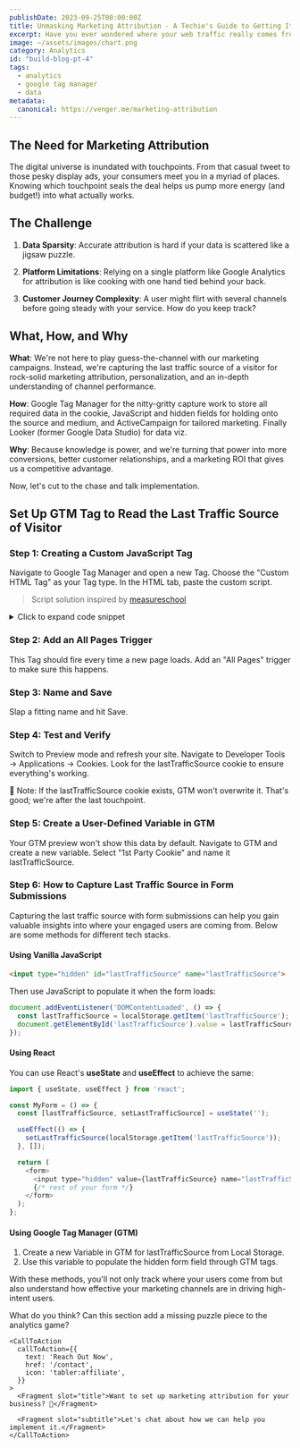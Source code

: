 ```yaml
---
publishDate: 2023-09-25T00:00:00Z
title: Unmasking Marketing Attribution - A Techie's Guide to Getting It Right
excerpt: Have you ever wondered where your web traffic really comes from? No, it’s not magic, it’s the result of a meticulously planned marketing attribution strategy. At Venger.me, we’ve upped our game in unraveling the Gordian knot that is attribution. So, put on your reading glasses, because this data feast is something you don't want to miss!
image: ~/assets/images/chart.png
category: Analytics
id: "build-blog-pt-4"
tags:
  - analytics
  - google tag manager
  - data
metadata:
  canonical: https://venger.me/marketing-attribution
---
```




## The Need for Marketing Attribution

The digital universe is inundated with touchpoints. From that casual tweet to those pesky display ads, your consumers meet you in a myriad of places. Knowing which touchpoint seals the deal helps us pump more energy (and budget!) into what actually works.

## The Challenge

1. __Data Sparsity__: Accurate attribution is hard if your data is scattered like a jigsaw puzzle.

2. __Platform Limitations__: Relying on a single platform like Google Analytics for attribution is like cooking with one hand tied behind your back.
3. __Customer Journey Complexity__: A user might flirt with several channels before going steady with your service. How do you keep track?

## What, How, and Why

__What__: We're not here to play guess-the-channel with our marketing campaigns. Instead, we're capturing the last traffic source of a visitor for rock-solid marketing attribution, personalization, and an in-depth understanding of channel performance.

__How__: Google Tag Manager for the nitty-gritty capture work to store all required data in the cookie, JavaScript and hidden fields for holding onto the source and medium, and ActiveCampaign for tailored marketing. Finally Looker (former Google Data Studio) for data viz.

__Why__: Because knowledge is power, and we're turning that power into more conversions, better customer relationships, and a marketing ROI that gives us a competitive advantage.

Now, let's cut to the chase and talk implementation.

## Set Up GTM Tag to Read the Last Traffic Source of Visitor

### Step 1: Creating a Custom JavaScript Tag


Navigate to Google Tag Manager and open a new Tag. Choose the "Custom HTML Tag" as your Tag type. In the HTML tab, paste the custom script.

> Script solution inspired by <a href='https://measureschool.com/track-initial-traffic-source/' target="_blank">measureschool</a>


<details>
  <summary>Click to expand code snippet</summary>
```html
<script>

	(function (document) {

		var referrer = document.referrer;
		var gaReferral = {
			'utmcsr': '(direct)',
			'utmcmd': '(none)',
		};
		var thisHostname = document.location.hostname;
		var thisDomain = getDomain_(thisHostname);
		var referringDomain = getDomain_(document.referrer);
		var sessionCookie = getCookie_('__utmzzses');
		var cookieExpiration = new Date(+new Date() + 1000 * 60 * 60 * 24 * 30 * 24);
		var qs = document.location.search.replace('?', '');
		var hash = document.location.hash.replace('#', '');
		var gaParams = parseGoogleParams(qs + '#' + hash);
		var referringInfo = parseGaReferrer(referrer);
		var storedVals = getCookie_('__utmz') || getCookie_('__utmzz');
		var newCookieVals = [];
		var keyMap = {
			'utm_source': 'utmcsr',
			'utm_medium': 'utmcmd',
		};

		var keyFilter = ['utmcsr', 'utmcmd'];
		var keyName,
			values,
			_val,
			_key,
			raw,
			key,
			len,
			i;

		if (sessionCookie && referringDomain === thisDomain) {

			gaParams = null;
			referringInfo = null;

		}

		if (gaParams && (gaParams.utm_source || gaParams.gclid || gaParams.dclid)) {

			for (key in gaParams) {

				if (typeof gaParams[key] !== 'undefined') {

					keyName = keyMap[key];
					gaReferral[keyName] = gaParams[key];

				}

			}

			if (gaParams.gclid || gaParams.dclid) {

				gaReferral.utmcsr = 'google';
				gaReferral.utmcmd = gaReferral.utmgclid ? 'cpc' : 'cpm';

			}

		} else if (referringInfo) {

			gaReferral.utmcsr = referringInfo.source;
			gaReferral.utmcmd = referringInfo.medium;
			if (referringInfo.term) gaReferral.utmctr = referringInfo.term;

		} else if (storedVals) {

			values = {};
			raw = storedVals.split('|');
			len = raw.length;

			for (i = 0; i < len; i++) {

				_val = raw[i].split('=');
				_key = _val[0].split('.').pop();
				values[_key] = _val[1];

			}

			gaReferral = values;

		}

		for (key in gaReferral) {

			if (typeof gaReferral[key] !== 'undefined' && keyFilter.indexOf(key) > -1) {

				newCookieVals.push(gaReferral[key]);

			}

		}

		if (referringDomain !== thisDomain && !isPageReloaded()) {
			writeCookie_('lastTrafficSource', newCookieVals.join('/'), cookieExpiration, '/', thisDomain);
		}

		writeCookie_('__utmzzses', 1, null, '/', thisDomain);

		function isPageReloaded() {
			if (performance.navigation.type == performance.navigation.TYPE_RELOAD) {
				return true
			}
			else {
				return false
			}
		}

		function parseGoogleParams(str) {

			var campaignParams = ['source', 'medium', 'campaign', 'term', 'content'];
			var regex = new RegExp('(utm_(' + campaignParams.join('|') + ')|(d|g)clid)=.*?([^&#]*|$)', 'gi');
			var gaParams = str.match(regex);
			var paramsObj,
				vals,
				len,
				i;

			if (gaParams) {

				paramsObj = {};
				len = gaParams.length;

				for (i = 0; i < len; i++) {

					vals = gaParams[i].split('=');

					if (vals) {

						paramsObj[vals[0]] = vals[1];

					}

				}

			}

			return paramsObj;

		}

		function parseGaReferrer(referrer) {

			if (!referrer) return;

			var searchEngines = {
				'daum.net': {
					'p': 'q',
					'n': 'daum'
				},
				'eniro.se': {
					'p': 'search_word',
					'n': 'eniro '
				},
				'naver.com': {
					'p': 'query',
					'n': 'naver '
				},
				'yahoo.com': {
					'p': 'p',
					'n': 'yahoo'
				},
				'msn.com': {
					'p': 'q',
					'n': 'msn'
				},
				'bing.com': {
					'p': 'q',
					'n': 'live'
				},
				'aol.com': {
					'p': 'q',
					'n': 'aol'
				},
				'lycos.com': {
					'p': 'q',
					'n': 'lycos'
				},
				'ask.com': {
					'p': 'q',
					'n': 'ask'
				},
				'altavista.com': {
					'p': 'q',
					'n': 'altavista'
				},
				'search.netscape.com': {
					'p': 'query',
					'n': 'netscape'
				},
				'cnn.com': {
					'p': 'query',
					'n': 'cnn'
				},
				'about.com': {
					'p': 'terms',
					'n': 'about'
				},
				'mamma.com': {
					'p': 'query',
					'n': 'mama'
				},
				'alltheweb.com': {
					'p': 'q',
					'n': 'alltheweb'
				},
				'voila.fr': {
					'p': 'rdata',
					'n': 'voila'
				},
				'search.virgilio.it': {
					'p': 'qs',
					'n': 'virgilio'
				},
				'baidu.com': {
					'p': 'wd',
					'n': 'baidu'
				},
				'alice.com': {
					'p': 'qs',
					'n': 'alice'
				},
				'yandex.com': {
					'p': 'text',
					'n': 'yandex'
				},
				'najdi.org.mk': {
					'p': 'q',
					'n': 'najdi'
				},
				'seznam.cz': {
					'p': 'q',
					'n': 'seznam'
				},
				'search.com': {
					'p': 'q',
					'n': 'search'
				},
				'wp.pl': {
					'p': 'szukaj ',
					'n': 'wirtulana polska'
				},
				'online.onetcenter.org': {
					'p': 'qt',
					'n': 'o*net'
				},
				'szukacz.pl': {
					'p': 'q',
					'n': 'szukacz'
				},
				'yam.com': {
					'p': 'k',
					'n': 'yam'
				},
				'pchome.com': {
					'p': 'q',
					'n': 'pchome'
				},
				'kvasir.no': {
					'p': 'q',
					'n': 'kvasir'
				},
				'sesam.no': {
					'p': 'q',
					'n': 'sesam'
				},
				'ozu.es': {
					'p': 'q',
					'n': 'ozu '
				},
				'terra.com': {
					'p': 'query',
					'n': 'terra'
				},
				'mynet.com': {
					'p': 'q',
					'n': 'mynet'
				},
				'ekolay.net': {
					'p': 'q',
					'n': 'ekolay'
				},
				'google': {
					'p': 'q',
					'n': 'google'
				},
				'duckduckgo.com': {
					'p': 'q',
					'n': 'duckduckgo'
				}
			};
			var a = document.createElement('a');
			var values = {};
			var searchEngine,
				termRegex,
				term;

			a.href = referrer;

			// Shim for the billion google search engines
			if (a.hostname.indexOf('google') > -1) {

				referringDomain = 'google';

			}

			if (searchEngines[referringDomain]) {

				searchEngine = searchEngines[referringDomain];
				termRegex = new RegExp(searchEngine.p + '=.*?([^&#]*|$)', 'gi');
				term = a.search.match(termRegex);

				values.source = searchEngine.n;
				values.medium = 'organic';

				values.term = (term ? term[0].split('=')[1] : '') || '(not provided)';

			} else if (referringDomain !== thisDomain) {

				values.source = a.hostname;
				values.medium = 'referral';

			}

			return values;

		}

		function writeCookie_(name, value, expiration, path, domain) {

			var str = name + '=' + value + ';';
			if (expiration) str += 'Expires=' + expiration.toGMTString() + ';';
			if (path) str += 'Path=' + path + ';';
			if (domain) str += 'Domain=' + domain + ';';

			document.cookie = str;

		}

		function getCookie_(name) {

			var cookies = '; ' + document.cookie
			var cvals = cookies.split('; ' + name + '=');

			if (cvals.length > 1) return cvals.pop().split(';')[0];

		}

		function getDomain_(url) {

			if (!url) return;

			var a = document.createElement('a');
			a.href = url;

			try {

				return a.hostname.match(/[^.]*\.[^.]{2,3}(?:\.[^.]{2,3})?$/)[0];

			} catch (squelch) {
               console.log('erorr is', squelch)
            }

		}

	})(document);

</script>
```
</details>



### Step 2: Add an All Pages Trigger

This Tag should fire every time a new page loads. Add an "All Pages" trigger to make sure this happens.

### Step 3: Name and Save


Slap a fitting name and hit Save.

### Step 4: Test and Verify

Switch to Preview mode and refresh your site. Navigate to Developer Tools → Applications → Cookies. Look for the lastTrafficSource cookie to ensure everything's working.



🚨 Note: If the lastTrafficSource cookie exists, GTM won't overwrite it. That's good; we're after the last touchpoint.


### Step 5: Create a User-Defined Variable in GTM

Your GTM preview won't show this data by default. Navigate to GTM and create a new variable. Select "1st Party Cookie" and name it lastTrafficSource.


### Step 6: How to Capture Last Traffic Source in Form Submissions

Capturing the last traffic source with form submissions can help you gain valuable insights into where your engaged users are coming from. Below are some methods for different tech stacks.

#### Using Vanilla JavaScript


```html
<input type="hidden" id="lastTrafficSource" name="lastTrafficSource">
```

Then use JavaScript to populate it when the form loads:

```js
document.addEventListener('DOMContentLoaded', () => {
  const lastTrafficSource = localStorage.getItem('lastTrafficSource');
  document.getElementById('lastTrafficSource').value = lastTrafficSource;
});

```

#### Using React

You can use React's __useState__ and __useEffect__ to achieve the same:


```js
import { useState, useEffect } from 'react';

const MyForm = () => {
  const [lastTrafficSource, setLastTrafficSource] = useState('');

  useEffect(() => {
    setLastTrafficSource(localStorage.getItem('lastTrafficSource'));
  }, []);

  return (
    <form>
      <input type="hidden" value={lastTrafficSource} name="lastTrafficSource" />
      {/* rest of your form */}
    </form>
  );
};
```

#### Using Google Tag Manager (GTM)

1. Create a new Variable in GTM for lastTrafficSource from Local Storage.
2. Use this variable to populate the hidden form field through GTM tags.


With these methods, you'll not only track where your users come from but also understand how effective your marketing channels are in driving high-intent users.

What do you think? Can this section add a missing puzzle piece to the analytics game?


    <CallToAction
      callToAction={{
        text: 'Reach Out Now',
        href: '/contact',
        icon: 'tabler:affiliate',
      }}
    >
      <Fragment slot="title">Want to set up marketing attribution for your business? 🚀</Fragment>

      <Fragment slot="subtitle">Let's chat about how we can help you implement it.</Fragment>
    </CallToAction>
